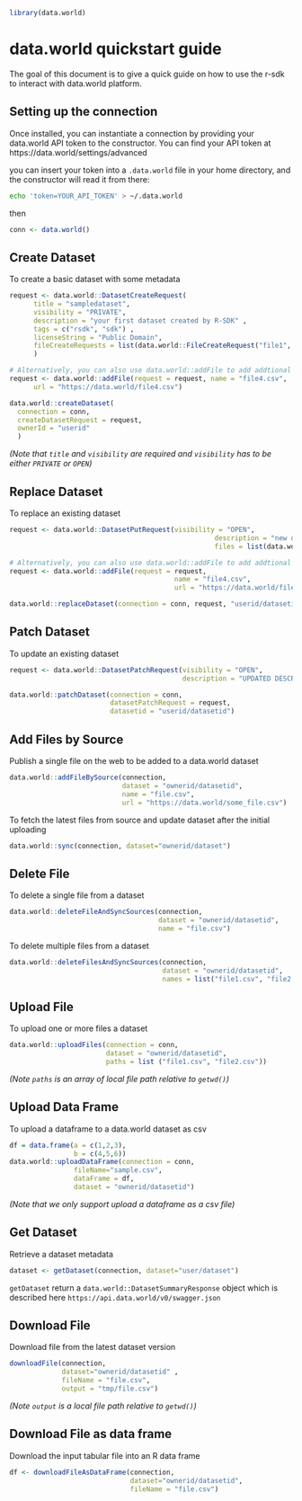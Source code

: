 <!--
%\VignetteEngine{knitr::knitr}
%\VignetteIndexEntry{data.world quickstart guide}
-->

```r
library(data.world)
```

# data.world quickstart guide
The goal of this document is to give a quick guide on how to use the r-sdk
to interact with data.world platform. 

## Setting up the connection
Once installed, you can instantiate a connection by providing your
data.world API token to the constructor.  You can find your API
token at https://data.world/settings/advanced

you can insert your token into a `.data.world` file in your home
directory, and the constructor will read it from there:
```bash
echo 'token=YOUR_API_TOKEN' > ~/.data.world
```
then
```r
conn <- data.world()
```

## Create Dataset
To create a basic dataset with some metadata
```r
request <- data.world::DatasetCreateRequest(
      title = "sampledataset",
      visibility = "PRIVATE",
      description = "your first dataset created by R-SDK" ,
      tags = c("rsdk", "sdk") ,
      licenseString = "Public Domain",
      fileCreateRequests = list(data.world::FileCreateRequest("file1", "url1"))
      )

# Alternatively, you can also use data.world::addFile to add addtional files after the initial create construct
request <- data.world::addFile(request = request, name = "file4.csv",
      url = "https://data.world/file4.csv")

data.world::createDataset(
  connection = conn,
  createDatasetRequest = request,
  ownerId = "userid"
  )
```
*(Note that `title` and `visibility` are required and `visibility` has to be either `PRIVATE` or `OPEN`)*

## Replace Dataset
To replace an existing dataset
```r
request <- data.world::DatasetPutRequest(visibility = "OPEN", 
                                                   description = "new description", 
                                                   files = list(data.world::FileCreateOrUpdateRequest("file1", "url1")))

# Alternatively, you can also use data.world::addFile to add addtional files after the initial create construct
request <- data.world::addFile(request = request, 
                                         name = "file4.csv",
                                         url = "https://data.world/file4.csv")

data.world::replaceDataset(connection = conn, request, "userid/datasetid")
```

## Patch Dataset
To update an existing dataset 
```r
request <- data.world::DatasetPatchRequest(visibility = "OPEN",
                                           description = "UPDATED DESCRIPTION !")

data.world::patchDataset(connection = conn,
                         datasetPatchRequest = request, 
                         datasetid = "userid/datasetid")
```

## Add Files by Source
Publish a single file on the web to be added to a data.world dataset
```r
data.world::addFileBySource(connection, 
                            dataset = "ownerid/datasetid",
                            name = "file.csv", 
                            url = "https://data.world/some_file.csv")
```
To fetch the latest files from source and update dataset after the initial uploading 
```r
data.world::sync(connection, dataset="ownerid/dataset")
```

## Delete File 
To delete a single file from a dataset
```r
data.world::deleteFileAndSyncSources(connection, 
                                     dataset = "ownerid/datasetid", 
                                     name = "file.csv")
```
To delete multiple files from a dataset
```r
data.world::deleteFilesAndSyncSources(connection, 
                                      dataset = "ownerid/datasetid",
                                      names = list("file1.csv", "file2.csv"))
```

## Upload File
To upload one or more files a dataset
```r
data.world::uploadFiles(connection = conn, 
                        dataset = "ownerid/datasetid", 
                        paths = list ("file1.csv", "file2.csv"))
```
*(Note `paths` is an array of local file path relative to `getwd()`)*

## Upload Data Frame
To upload a dataframe to a data.world dataset as csv
```r
df = data.frame(a = c(1,2,3),
                b = c(4,5,6))
data.world::uploadDataFrame(connection = conn, 
                fileName="sample.csv",
                dataFrame = df, 
                dataset = "ownerid/datasetid")
```
*(Note that we only support upload a dataframe as a csv file)*

## Get Dataset
Retrieve a dataset metadata
```r
dataset <- getDataset(connection, dataset="user/dataset")
```
`getDataset` return a `data.world::DatasetSummaryResponse` object which is described here `https://api.data.world/v0/swagger.json`

## Download File
Download file from the latest dataset version
```r
downloadFile(connection, 
             dataset="ownerid/datasetid" , 
             fileName = "file.csv",
             output = "tmp/file.csv")
```
*(Note `output` is a local file path relative to `getwd()`)*

## Download File as data frame
Download the input tabular file into an R data frame
```r
df <- downloadFileAsDataFrame(connection, 
                              dataset="ownerid/datasetid", 
                              fileName = "file.csv")
```
